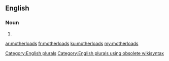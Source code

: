 ==English==

===Noun===
{{head|en}}

# {{plural of|motherload}}

[[Category:English plurals]][[Category:English plurals using obsolete wikisyntax]]

[[ar:motherloads]]
[[fr:motherloads]]
[[ku:motherloads]]
[[my:motherloads]]